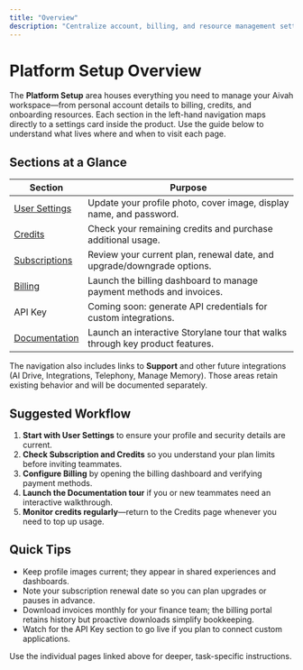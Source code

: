 ```yaml
---
title: "Overview"
description: "Centralize account, billing, and resource management settings"
---
```


# Platform Setup Overview

The **Platform Setup** area houses everything you need to manage your Aivah workspace—from personal account details to billing, credits, and onboarding resources. Each section in the left-hand navigation maps directly to a settings card inside the product. Use the guide below to understand what lives where and when to visit each page.

## Sections at a Glance

| Section | Purpose |
| --- | --- |
| [User Settings](/platform-setup/user-settings) | Update your profile photo, cover image, display name, and password. |
| [Credits](/platform-setup/credits) | Check your remaining credits and purchase additional usage. |
| [Subscriptions](/platform-setup/subscriptions) | Review your current plan, renewal date, and upgrade/downgrade options. |
| [Billing](/platform-setup/billing) | Launch the billing dashboard to manage payment methods and invoices. |
| API Key | Coming soon: generate API credentials for custom integrations. |
| [Documentation](/platform-setup/documentation) | Launch an interactive Storylane tour that walks through key product features. |

<Info>The navigation also includes links to **Support** and other future integrations (AI Drive, Integrations, Telephony, Manage Memory). Those areas retain existing behavior and will be documented separately.</Info>

## Suggested Workflow

1. **Start with User Settings** to ensure your profile and security details are current.
2. **Check Subscription and Credits** so you understand your plan limits before inviting teammates.
3. **Configure Billing** by opening the billing dashboard and verifying payment methods.
4. **Launch the Documentation tour** if you or new teammates need an interactive walkthrough.
5. **Monitor credits regularly**—return to the Credits page whenever you need to top up usage.

## Quick Tips

- Keep profile images current; they appear in shared experiences and dashboards.
- Note your subscription renewal date so you can plan upgrades or pauses in advance.
- Download invoices monthly for your finance team; the billing portal retains history but proactive downloads simplify bookkeeping.
- Watch for the API Key section to go live if you plan to connect custom applications.

Use the individual pages linked above for deeper, task-specific instructions.
